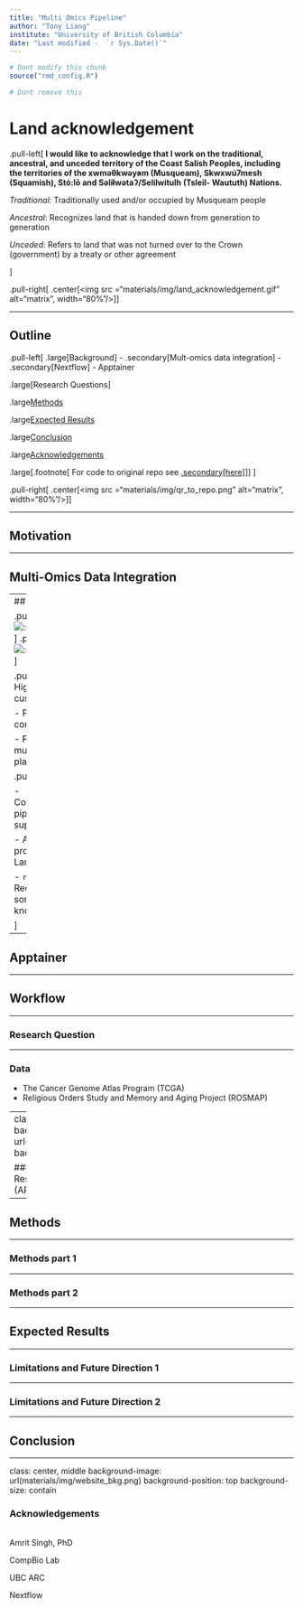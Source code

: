 ```yaml
---
title: "Multi Omics Pipeline"
author: "Tony Liang"
institute: "University of British Columbia"
date: "Last modified -  `r Sys.Date()`"
---
```


```r
# Dont modify this chunk
source("rmd_config.R")
```

```r
# Dont remove this
```

# Land acknowledgement

.pull-left[
**I would like to acknowledge that I work on the traditional, ancestral, and unceded territory of the Coast Salish Peoples, including the territories of the xwməθkwəy̓əm (Musqueam), Skwxwú7mesh (Squamish), Stó:lō and Səl̓ílwətaʔ/Selilwitulh (Tsleil- Waututh) Nations.**

*Traditional*: Traditionally used and/or occupied by Musqueam people

*Ancestral*: Recognizes land that is handed down from generation to generation

*Unceded*: Refers to land that was not turned over to the Crown (government) by a treaty or other agreement

]

.pull-right[
.center[<img src ="materials/img/land_acknowledgement.gif" alt="matrix", width="80%"/>]
]

---

## Outline

.pull-left[
.large[Background]
 - .secondary[Mult-omics data integration]
 - .secondary[Nextflow]
 - Apptainer
 

.large[Research Questions]

.large[Methods]

.large[Expected Results]

.large[Conclusion ]

.large[Acknowledgements]

.large[.footnote[
For code to original repo see [.secondary[here]](https://github.com/tonyliang19/multi-omics-pipeline)
]]
]

.pull-right[
.center[<img src ="materials/img/qr_to_repo.png" alt="matrix", width="80%"/>]
]


---

## Motivation

---

## Multi-Omics Data Integration

---
## Nextflow


.pull-left[
![:scale 97%](materials/img/nxf.png)
]
.pull-right[
![:scale 97%](materials/img/nextflow-story.png)
]


.pull-left[
- Highly customizable

- Parallel computation

- Portable in multiple platforms
]

.pull-right[

- Community pipelines and support

- Any programming Language

- `r con` Requires some CS knowledge

]
---

## Apptainer

---

## Workflow

---

### Research Question

---

### Data

- The Cancer Genome Atlas Program (TCGA) 
- Religious Orders Study and Memory and Aging Project (ROSMAP)

---
class: center
background-image: url(materials/img/arc.png)
background-size: 55%

### UBC Advanced Research Computing (ARC) Sockeye

---

## Methods

---

### Methods part 1

---

### Methods part 2

---

## Expected Results

---

### Limitations and Future Direction 1

---

### Limitations and Future Direction 2

---

## Conclusion

---

class: center, middle
background-image: url(materials/img/website_bkg.png)
background-position: top
background-size: contain


### Acknowledgements

<br> 
Amrit Singh, PhD

CompBio Lab

UBC ARC

Nextflow

<!----
Credits to:

  [Stat 406 Lecture Slides @DJM](https://ubc-stat.github.io/stat-406/)

<br><br>
----->

